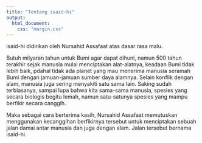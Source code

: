 ---
title: "Tentang isaid-hi"
output:
  html_document:
    css: "margin.css"
---

isaid-hi didirikan oleh Nursahid Assafaat atas dasar rasa malu. 

Butuh milyaran tahun untuk Bumi agar dapat dihuni, namun 500 tahun terakhir sejak manusia mulai menciptakan alat-alatnya, keadaan Bumi tidak lebih baik, pdahal tidak ada planet yang mau menerima manusia seramah Bumi dengan jamuan-jamuan sumber daya alamnya. 
Selain konflik dengan alam, manusia juga sering menyakiti satu sama lain. Saking sudah terbiasanya, sampai lupa bahwa kita sama-sama manusia, spesies yang secara biologis begitu lemah, namun satu-satunya spesies yang mampu berfikir secara canggih. 

Maka sebagai cara berterima kasih, Nursahid Assafaat memutuskan menggunakan kecanggihan berfikirnya tersebut untuk menciptakan sebuah jalan damai antar manusia dan juga dengan alam. Jalan tersebut bernama isaid-hi. 